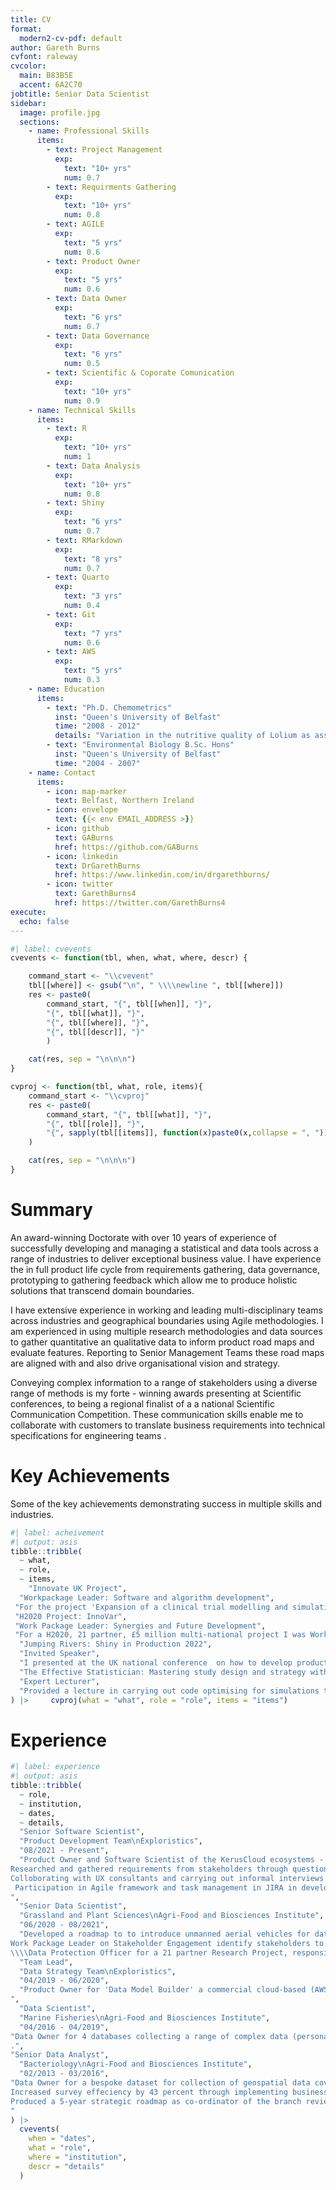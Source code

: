 ```yaml
---
title: CV
format:
  modern2-cv-pdf: default
author: Gareth Burns
cvfont: raleway 
cvcolor: 
  main: B83B5E
  accent: 6A2C70
jobtitle: Senior Data Scientist 
sidebar:
  image: profile.jpg
  sections: 
    - name: Professional Skills
      items:
        - text: Project Management
          exp: 
            text: "10+ yrs"
            num: 0.7
        - text: Requirments Gathering
          exp: 
            text: "10+ yrs"
            num: 0.8
        - text: AGILE
          exp: 
            text: "5 yrs"
            num: 0.6
        - text: Product Owner
          exp: 
            text: "5 yrs"
            num: 0.6
        - text: Data Owner
          exp: 
            text: "6 yrs"
            num: 0.7
        - text: Data Governance
          exp: 
            text: "6 yrs"
            num: 0.5
        - text: Scientific & Coporate Comunication
          exp: 
            text: "10+ yrs"
            num: 0.9
    - name: Technical Skills
      items:
        - text: R
          exp: 
            text: "10+ yrs"
            num: 1
        - text: Data Analysis
          exp: 
            text: "10+ yrs"
            num: 0.8
        - text: Shiny
          exp: 
            text: "6 yrs"
            num: 0.7
        - text: RMarkdown
          exp: 
            text: "8 yrs"
            num: 0.7
        - text: Quarto
          exp: 
            text: "3 yrs"
            num: 0.4
        - text: Git
          exp: 
            text: "7 yrs"
            num: 0.6
        - text: AWS
          exp: 
            text: "5 yrs"
            num: 0.3
    - name: Education
      items:
        - text: "Ph.D. Chemometrics"
          inst: "Queen's University of Belfast"
          time: "2008 - 2012"
          details: "Variation in the nutritive quality of Lolium as assessed by Near infrared reflectance spectroscopy"
        - text: "Environmental Biology B.Sc. Hons"
          inst: "Queen's University of Belfast"
          time: "2004 - 2007"
    - name: Contact
      items:
        - icon: map-marker
          text: Belfast, Northern Ireland
        - icon: envelope
          text: {{< env EMAIL_ADDRESS >}}
        - icon: github
          text: GABurns
          href: https://github.com/GABurns
        - icon: linkedin
          text: DrGarethBurns
          href: https://www.linkedin.com/in/drgarethburns/  
        - icon: twitter
          text: GarethBurns4
          href: https://twitter.com/GarethBurns4 
execute: 
  echo: false
---
```


```r
#| label: cvevents
cvevents <- function(tbl, when, what, where, descr) {

    command_start <- "\\cvevent"
    tbl[[where]] <- gsub("\n", " \\\\newline ", tbl[[where]])
    res <- paste0(
        command_start, "{", tbl[[when]], "}", 
        "{", tbl[[what]], "}",
        "{", tbl[[where]], "}",
        "{", tbl[[descr]], "}"
        )

    cat(res, sep = "\n\n\n")
}

cvproj <- function(tbl, what, role, items){
    command_start <- "\\cvproj"
    res <- paste0(
        command_start, "{", tbl[[what]], "}",
        "{", tbl[[role]], "}",
        "{", sapply(tbl[[items]], function(x)paste0(x,collapse = ", ")), "}"
    )

    cat(res, sep = "\n\n\n")
}
```

# Summary

An award-winning Doctorate with over 10 years of experience of successfully developing and managing a statistical and  data tools  across a range of industries to deliver exceptional business value. I have experience the in full product life cycle from requirements gathering, data governance, prototyping to gathering feedback which allow me to produce holistic solutions that transcend domain boundaries.\

I have extensive experience in working and leading multi-disciplinary teams across industries and geographical boundaries using Agile methodologies. I am experienced in using multiple research methodologies and data sources to gather quantitative an qualitative data to inform product road maps and evaluate features. Reporting to Senior Management Teams these road maps are aligned with and also drive organisational vision and strategy.\

Conveying complex information to a range of stakeholders using a diverse range of methods is my forte - winning awards presenting at Scientific conferences, to being a regional finalist of a a national Scientific Communication Competition. These communication skills enable me to collaborate with customers to translate business requirements into technical specifications for engineering teams .

# Key Achievements

Some of the key achievements demonstrating success in multiple skills and industries.

```r
#| label: acheivement 
#| output: asis 
tibble::tribble(
  ~ what,
  ~ role,
  ~ items,
    "Innovate UK Project",
  "Workpackage Leader: Software and algorithm development",
 "For the project 'Expansion of a clinical trial modelling and simulation platform to optimise trial design and facilitate synthetic data generation', I developed two production-grade (R Shiny) applications to improve in the extraction and transformation of real world data for use Exploristics flagship simulation software. This included gathering requirements from customers, producting user documentation and software demonstrations to stakeholders.",
 "H2020 Project: InnoVar",
 "Work Package Leader: Synergies and Future Development", 
 "For a H2020, 21 partner, £5 million multi-national project I was Work Package Leader which included Stakeholder engagement. This culminated in organising an annual Stakeholder Forum for over 100 participants to gather requirements and feedback from  to steer the direction of national policies on plant breeders rights.",
  "Jumping Rivers: Shiny in Production 2022",
  "Invited Speaker",
  "I presented at the UK national conference  on how to develop production grade applications for Data Science purposes and how to deploy on cloud-based computing service (AWS) and address any issues  arising.",
  "The Effective Statistician: Mastering study design and strategy with Simulation",
  "Expert Lecturer",
  "Provided a lecture in carrying out code optimising for simulations to result in 1000x computational effeciency.\n  Demonstrating how to carry out code Profiling and Benchmarking.\n"
) |>     cvproj(what = "what", role = "role", items = "items") 
```

# Experience

```r
#| label: experience
#| output: asis
tibble::tribble(
  ~ role,
  ~ institution,
  ~ dates,
  ~ details,
  "Senior Software Scientist",
  "Product Development Team\nExploristics",
  "08/2021 - Present",
  "Product Owner and Software Scientist of the KerusCloud ecosystems - a collection of cloud based applications for simulated clinicial trial data.\\\\
Researched and gathered requirements from stakeholders through questionnaires (Likert), workshops and carried out competitor analysis (SWOT). Aligned roadmaps with organisational strategy through direct reporting to senior management. Prioritisation of tasks to using techniques MoSCoW and RICE. \\\\
Colloborating with UX consultants and carrying out informal interviews with customers to ensure UX remains at the heart of software development.\\\\
 Participation in Agile framework and task management in JIRA in developing a cloud-based (AWS) Software As A Service (SAAS) product.
",
  "Senior Data Scientist",
  "Grassland and Plant Sciences\nAgri-Food and Biosciences Institute",
  "06/2020 - 08/2021",
  "Developed a roadmap to to introduce unmanned aerial vehicles for data capture at an national cereal evaluation programmes. \\\\ 
Work Package Leader on Stakeholder Engagement identify stakeholders to gather feedback qualititve  views and feedback, cuminating in annual stakeholder forum of c. 100 attendees.
\\\\Data Protection Officer for a 21 partner Research Project, responsible for compliance to relevant data goverance and writing Data Management Plan.",
  "Team Lead",
  "Data Strategy Team\nExploristics",
  "04/2019 - 06/2020",
  "Product Owner for 'Data Model Builder' a commercial cloud-based (AWS) software application whereby I delivered the applicaton from inception to deployed production grade application. This was supplemented with demonstrations to customers and writing user documentation to ensure positive customer experience.\\\\
",
  "Data Scientist",
  "Marine Fisheries\nAgri-Food and Biosciences Institute",
  "04/2016 - 04/2019",
"Data Owner for 4 databases collecting a range of complex data (personal contact details and biological data) of fisheries-independent and fisheries dependent data and meta-data from multiple sources (c. 10 million biological data points per annum) to inform national and international policy.\\\\  Delivery of specialist advice to international technical and scientific committees. Requirements gathering from a range of stakeholders (internal and external).\\\\ Automation of c. 1,000 Quality Control and Analysis and reports per annum (R Markdown) ensuring reproducible research. Development of dashboards (Flexdashboard and Shiny) to track key performance indicators (KPIs)
.",
"Senior Data Analyst",
  "Bacteriology\nAgri-Food and Biosciences Institute",
  "02/2013 - 03/2016",
"Data Owner for a bespoke dataset for collection of geospatial data covering a 200 km2 area including   personal identifiable information of c. 1000 farmers.\\\\
Increased survey effeciency by 43 percent through implementing business improvements and tracking of Key Performance Indictors (KPIs).\\\\ 
Produced a 5-year strategic roadmap as co-ordinator of the branch review to align with company vision and strategy. This included collating academic, financial, personal and vision strategies for a branch of 121 personal and a multi-million poound budget.
"
) |>
  cvevents(
    when = "dates",
    what = "role",
    where = "institution",
    descr = "details"
  )
```
